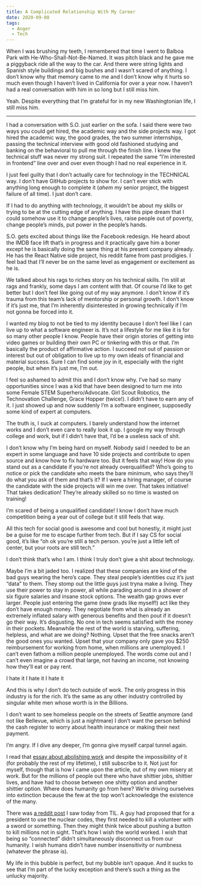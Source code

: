 ```yaml
---
title: A Complicated Relationship With My Career
date: 2020-09-08
tags:
  - Anger
  - Tech
---
```


When I was brushing my teeth, I remembered that time I went to Balboa Park with He-Who-Shall-Not-Be-Named. It was pitch black and he gave me a piggyback ride all the way to the car. And there were string lights and Spanish style buildings and big bushes and I wasn’t scared of anything. I don’t know why that memory came to me and I don’t know why it hurts so much even though I haven’t lived in California for over a year now. I haven’t had a real conversation with him in so long but I still miss him.

Yeah. Despite everything that I’m grateful for in my new Washingtonian life, I still miss him. 

---

I had a conversation with S.O. just earlier on the sofa. I said there were two ways you could get hired, the academic way and the side projects way. I got hired the academic way, the good grades, the two summer internships, passing the technical interview with good old fashioned studying and banking on the behavioral to pull me through the finish line. I knew the technical stuff was never my strong suit. I repeated the same “I’m interested in frontend” line over and over even though I had no real experience in it. 

I just feel guilty that I don’t actually care for technology in the TECHNICAL way. I don’t have GitHub projects to show for. I can’t ever stick with anything long enough to complete it (*ahem* my senior project, the biggest failure of all time). I just don’t care.

If I had to do anything with technology, it wouldn’t be about my skills or trying to be at the cutting edge of anything. I have this pipe dream that I could somehow use it to change people’s lives, raise people out of poverty, change people’s minds, put power in the people’s hands.

S.O. gets excited about things like the Facebook redesign. He heard about the IMDB face lift that’s in progress and it practically gave him a boner except he is basically doing the same thing at his present company already. He has the React Native side project, his reddit fame from past prodigies. I feel bad that I’ll never be on the same level as engagement or excitement as he is. 

We talked about his rags to riches story on his technical skills. I’m still at rags and frankly, some days I am content with that. Of course I’d like to get better but I don’t feel like going out of my way anymore. I don’t know if it’s trauma from this team’s lack of mentorship or personal growth. I don’t know if it’s just me, that I’m inherently disinterested in growing technically if I’m not gonna be forced into it. 

I wanted my blog to not be tied to my identity because I don’t feel like I can live up to what a software engineer is. It’s not a lifestyle for me like it is for so many other people I know. People have their origin stories of getting into video games or building their own PC or tinkering with this or that. I’m basically the product of affirmative action. I succeed not out of passion or interest but out of obligation to live up to my own ideals of financial and material success. Sure I can find some joy in it, especially with the right people, but when it’s just me, I’m out. 

I feel so ashamed to admit this and I don’t know why. I’ve had so many opportunities since I was a kid that have been designed to turn me into some Female STEM Superhero/Advocate. Girl Scout Robotics, the Technovation Challenge, Grace Hopper (twice!). I didn’t have to earn any of it. I just showed up and now suddenly I’m a software engineer, supposedly some kind of expert at computers. 

The truth is, I suck at computers. I barely understand how the internet works and I don’t even care to really look it up. I google my way through college and work, but if I didn’t have that, I’d be a useless sack of shit. 

I don’t know why I’m being hard on myself. Nobody said I needed to be an expert in some language and have 10 side projects and contribute to open source and know how to fix hardware too. But it feels that way! How do you stand out as a candidate if you’re not already overqualified? Who’s going to notice or pick the candidate who meets the bare minimum, who says they’ll do what you ask of them and that’s it? If I were a hiring manager, of course the candidate with the side projects will win me over. That takes initiative! That takes dedication! They’re already skilled so no time is wasted on training! 

I’m scared of being a unqualified candidate! I know I don’t have much competition being a year out of college but it still feels that way. 

All this tech for social good is awesome and cool but honestly, it might just be a guise for me to escape further from tech. But if I say CS for social good, it’s like “oh ok you’re still a tech person. you’re just a little left of center, but your roots are still tech.” 

I don’t think that’s who I am. I think I truly don’t give a shit about technology. 

Maybe I’m a bit jaded too. I realized that these companies are kind of the bad guys wearing the hero’s cape. They steal people’s identities cuz it’s just “data” to them. They stomp out the little guys just tryna make a living. They use their power to stay in power, all while parading around in a shower of six figure salaries and insane stock options. The wealth gap grows ever larger. People just entering the game (new grads like myself!) act like they don’t have enough money. They negotiate from what is already an extremely inflated salary with generous benefits and then pout if it doesn’t go their way. It’s disgusting. No one in tech seems satisfied with the money in their pockets. Meanwhile the rest of the world is starving, suffering, helpless, and what are we doing? Nothing. Upset that the free snacks aren’t the good ones you wanted. Upset that your company only gave you $250 reimbursement for working from home, when millions are unemployed. I can’t even fathom a million people unemployed. The words come out and I can’t even imagine a crowd that large, not having an income, not knowing how they’ll eat or pay rent. 

I hate it I hate it I hate it

And this is why I don’t do tech outside of work. The only progress in this industry is for the rich. It’s the same as any other industry controlled by singular white men whose worth is in the Billions. 

I don’t want to see homeless people on the streets of Seattle anymore (and not like Bellevue, which is just a nightmare) I don’t want the person behind the cash register to worry about health insurance or making their next payment. 

I’m angry. If I dive any deeper, I’m gonna give myself carpal tunnel again. 

I read that [essay about abolishing work](https://theanarchistlibrary.org/library/bob-black-the-abolition-of-work) and despite the impossibility of it (for probably the rest of my lifetime), I still subscribe to it. Not just for myself, though that is how I came upon the article, out of my own misery at work. But for the millions of people out there who have shittier jobs, shittier lives, and have had to choose between one shitty option and another shittier option. Where does humanity go from here? We’re driving ourselves into extinction because the few at the top won’t acknowledge the existence of the many.

There was [a reddit post](https://www.reddit.com/r/todayilearned/comments/io9o0u/til_in_1981_a_harvard_law_professor_published_a/) I saw today from TIL. A guy had proposed that for a president to use the nuclear codes, they first needed to kill a volunteer with a sword or something. Then they might think twice about pushing a button to kill millions not in sight. That’s how I wish the world worked. I wish that being so “connected” didn’t simultaneously disconnect us from our humanity. I wish humans didn’t have number insensitivity or numbness (whatever the phrase is). 

My life in this bubble is perfect, but my bubble isn’t opaque. And it sucks to see that I’m part of the lucky exception and there’s such a thing as the unlucky majority.